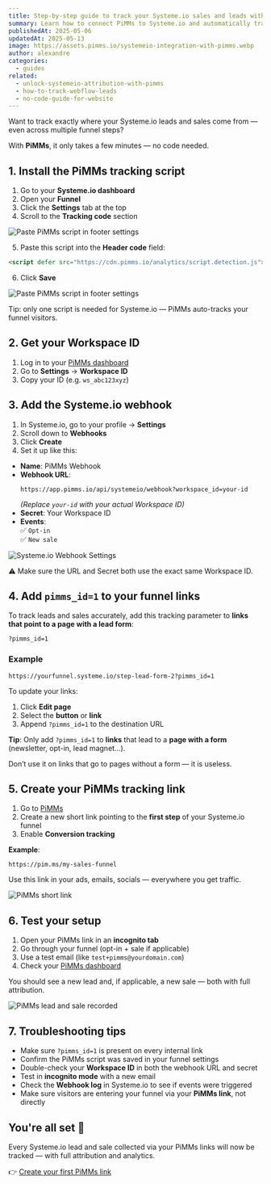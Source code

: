 ```yaml
---
title: Step-by-step guide to track your Systeme.io sales and leads with PiMMs
summary: Learn how to connect PiMMs to Systeme.io and automatically track every lead and sale — even on multi-step funnels.
publishedAt: 2025-05-06
updatedAt: 2025-05-13
image: https://assets.pimms.io/systemeio-integration-with-pimms.webp
author: alexandre
categories:
  - guides
related:
  - unlock-systemeio-attribution-with-pimms
  - how-to-track-webflow-leads
  - no-code-guide-for-website
---
```


Want to track exactly where your Systeme.io leads and sales come from — even across multiple funnel steps?

With **PiMMs**, it only takes a few minutes — no code needed.

## 1. Install the PiMMs tracking script

1. Go to your **Systeme.io dashboard**
2. Open your **Funnel**
3. Click the **Settings** tab at the top
4. Scroll to the **Tracking code** section

![Paste PiMMs script in footer settings](https://assets.pimms.io/systemeio-footer-code-settings.webp)

5. Paste this script into the **Header code** field:

```html
<script defer src="https://cdn.pimms.io/analytics/script.detection.js"></script>
```

6. Click **Save**

![Paste PiMMs script in footer settings](https://assets.pimms.io/systemeio-tracking-code.webp)

Tip: only one script is needed for Systeme.io — PiMMs auto-tracks your funnel visitors.

## 2. Get your Workspace ID

1. Log in to your [PiMMs dashboard](https://app.pimms.io)
2. Go to **Settings** → **Workspace ID**
3. Copy your ID (e.g. `ws_abc123xyz`)

## 3. Add the Systeme.io webhook

1. In Systeme.io, go to your profile → **Settings**
2. Scroll down to **Webhooks**
3. Click **Create**
4. Set it up like this:
- **Name**: PiMMs Webhook  
- **Webhook URL**:  
  ```
  https://app.pimms.io/api/systemeio/webhook?workspace_id=your-id
  ```
  *(Replace `your-id` with your actual Workspace ID)*  
- **Secret**: Your Workspace ID  
- **Events**:  
  ✅ `Opt-in`  
  ✅ `New sale`

![Systeme.io Webhook Settings](https://assets.pimms.io/systemeio-webhook-settings.webp)

⚠️ Make sure the URL and Secret both use the exact same Workspace ID.

## 4. Add `pimms_id=1` to your funnel links

To track leads and sales accurately, add this tracking parameter to **links that point to a page with a lead form**:

`?pimms_id=1`

### Example

`https://yourfunnel.systeme.io/step-lead-form-2?pimms_id=1`

To update your links:

1. Click **Edit page**  
2. Select the **button** or **link**  
3. Append `?pimms_id=1` to the destination URL

**Tip**: Only add `?pimms_id=1` to **links** that lead to a **page with a form** (newsletter, opt-in, lead magnet…).

Don’t use it on links that go to pages without a form — it is useless.

## 5. Create your PiMMs tracking link

1. Go to [PiMMs](https://app.pimms.io)
2. Create a new short link pointing to the **first step** of your Systeme.io funnel
3. Enable **Conversion tracking**

**Example**:  
```
https://pim.ms/my-sales-funnel
```

Use this link in your ads, emails, socials — everywhere you get traffic.

![PiMMs short link](https://assets.pimms.io/systemeio-create-short-link.webp)

## 6. Test your setup

1. Open your PiMMs link in an **incognito tab**
2. Go through your funnel (opt-in + sale if applicable)
3. Use a test email (like `test+pimms@yourdomain.com`)
4. Check your [PiMMs dashboard](https://app.pimms.io)

You should see a new lead and, if applicable, a new sale — both with full attribution.

![PiMMs lead and sale recorded](https://assets.pimms.io/systemeio-dashboard-lead-sale.webp)

## 7. Troubleshooting tips

- Make sure `?pimms_id=1` is present on every internal link
- Confirm the PiMMs script was saved in your funnel settings
- Double-check your **Workspace ID** in both the webhook URL and secret
- Test in **incognito mode** with a new email
- Check the **Webhook log** in Systeme.io to see if events were triggered
- Make sure visitors are entering your funnel via your **PiMMs link**, not directly

## You're all set 🎉

Every Systeme.io lead and sale collected via your PiMMs links will now be tracked — with full attribution and analytics.

👉 [Create your first PiMMs link](https://app.pimms.io)